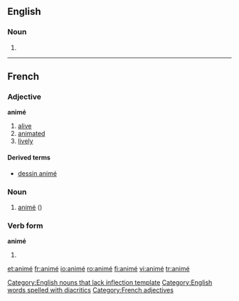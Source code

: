 ==English==

===Noun===
{{infl|en|noun}}[[Category:English nouns that lack inflection template]]

# {{alternative spelling of|anime}}

[[Category:English words spelled with diacritics]]

----

==French==

===Adjective===
'''animé'''

# [[alive]]
# [[animated]]
# [[lively]]

====Derived terms====
* [[dessin animé]]

===Noun===
{{fr-noun|m}}

# [[#English|animé]] ({{alternative spelling of|anime|lang=French}})

===Verb form===
'''animé'''

# {{past participle of|lang=French|[[animer]]}}

[[Category:French adjectives]]

[[et:animé]]
[[fr:animé]]
[[io:animé]]
[[ro:animé]]
[[fi:animé]]
[[vi:animé]]
[[tr:animé]]
